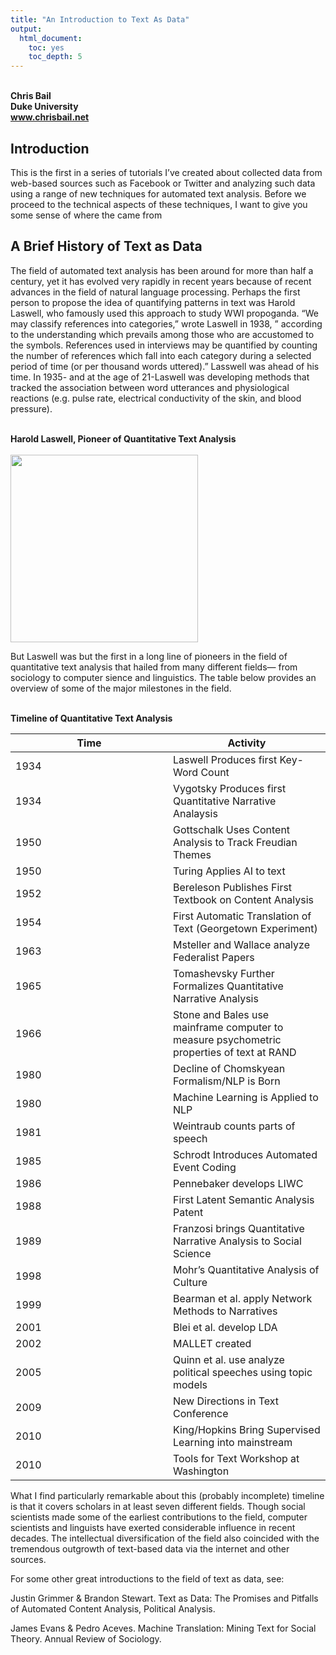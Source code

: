 ```yaml
---
title: "An Introduction to Text As Data"
output:
  html_document:
    toc: yes
    toc_depth: 5
---
```


<br>
**Chris Bail**  
**Duke University**  
**[www.chrisbail.net](http://www.chrisbail.net)**  


## Introduction

This is the first in a series of tutorials I've created about collected data from web-based sources such as Facebook or Twitter and analyzing such data using a range of new techniques for automated text analysis. Before we proceed to the technical aspects of these techniques, I want to give you some sense of where the came from

## A Brief History of Text as Data

The field of automated text analysis has been around for more than half a century, yet it has evolved very rapidly in recent years because of recent advances in the field of natural language processing. Perhaps the first person to propose the idea of quantifying patterns in text was Harold Laswell, who famously used this approach to study WWI propoganda. "We may classify references into categories," wrote Laswell in 1938, " according to the understanding which prevails among those who are accustomed to the symbols. References used in interviews may be quantified by counting the number of references which fall into each category during a selected period of time (or per thousand words uttered)." Lasswell was ahead of his time. In 1935- and at the age of 21-Laswell was developing methods that tracked the association between word utterances and physiological reactions (e.g. pulse rate, electrical conductivity of the skin, and blood pressure). 

<br>
**Harold Laswell, Pioneer of Quantitative Text Analysis**
<br><br>
![](laswell.jpg){width=300px}
<br>


But Laswell was but the first in a long line of pioneers in the field of quantitative text analysis that hailed from many different fields--- from sociology to computer sience and linguistics. The table below provides an overview of some of the major milestones in the field.


<br>
**Timeline of Quantitative Text Analysis**  

Time | Activity
------------- | -------------
1934 | Laswell Produces first Key-Word Count
1934 | Vygotsky Produces first Quantitative Narrative Analaysis
1950 | Gottschalk Uses Content Analysis to Track Freudian Themes
1950 | Turing Applies AI to text
1952 | Bereleson Publishes First Textbook on Content Analysis
1954 | First Automatic Translation of Text (Georgetown Experiment)
1963 | Msteller and Wallace analyze Federalist Papers
1965 | Tomashevsky Further Formalizes Quantitative Narrative Analysis
1966 | Stone and Bales use mainframe computer to measure psychometric properties of text at RAND
1980 | Decline of Chomskyean Formalism/NLP is Born
1980 | Machine Learning is Applied to NLP
1981 | Weintraub counts parts of speech
1985 | Schrodt Introduces Automated Event Coding
1986 | Pennebaker develops LIWC
1988 | First Latent Semantic Analysis Patent
1989 | Franzosi brings Quantitative Narrative Analysis to Social Science
1998 | Mohr's Quantitative Analysis of Culture
1999 | Bearman et al. apply Network Methods to Narratives
2001 | Blei et al. develop LDA
2002 | MALLET created
2005 | Quinn et al. use analyze political speeches using topic models
2009 | New Directions in Text Conference
2010 | King/Hopkins Bring Supervised Learning into mainstream
2010 | Tools for Text Workshop at Washington

What I find particularly remarkable about this (probably incomplete) timeline is that it covers scholars in at least seven different fields. Though social scientists made some of the earliest contributions to the field, computer scientists and linguists have exerted considerable influence in recent decades. The intellectual diversification of the field also coincided with the tremendous outgrowth of text-based data via the internet and other sources.

For some other great introductions to the field of text as data, see:

Justin Grimmer & Brandon Stewart. Text as Data: The Promises and Pitfalls of Automated Content Analysis, Political Analysis.

James Evans & Pedro Aceves. Machine Translation: Mining Text for Social Theory. Annual Review of Sociology.

